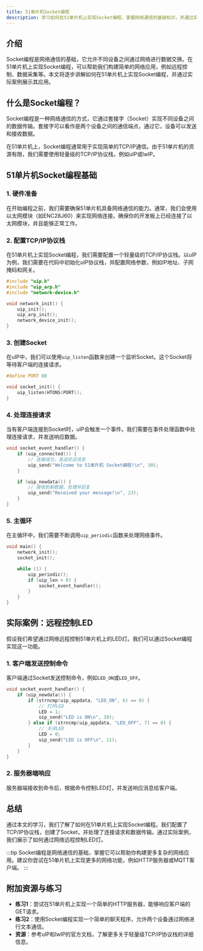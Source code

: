 ```yaml
---
title: 51单片机Socket编程
description: 学习如何在51单片机上实现Socket编程，掌握网络通信的基础知识，并通过实际案例理解其应用场景。
---
```


## 介绍

Socket编程是网络通信的基础，它允许不同设备之间通过网络进行数据交换。在51单片机上实现Socket编程，可以帮助我们构建简单的网络应用，例如远程控制、数据采集等。本文将逐步讲解如何在51单片机上实现Socket编程，并通过实际案例展示其应用。

## 什么是Socket编程？

Socket编程是一种网络通信的方式，它通过套接字（Socket）实现不同设备之间的数据传输。套接字可以看作是两个设备之间的通信端点，通过它，设备可以发送和接收数据。

在51单片机上，Socket编程通常用于实现简单的TCP/IP通信。由于51单片机的资源有限，我们需要使用轻量级的TCP/IP协议栈，例如uIP或lwIP。

## 51单片机Socket编程基础

### 1. 硬件准备

在开始编程之前，我们需要确保51单片机具备网络通信的能力。通常，我们会使用以太网模块（如ENC28J60）来实现网络连接。确保你的开发板上已经连接了以太网模块，并且能够正常工作。

### 2. 配置TCP/IP协议栈

在51单片机上实现Socket编程，我们需要配置一个轻量级的TCP/IP协议栈。以uIP为例，我们需要在代码中初始化uIP协议栈，并配置网络参数，例如IP地址、子网掩码和网关。

```c
#include "uip.h"
#include "uip_arp.h"
#include "network-device.h"

void network_init() {
    uip_init();
    uip_arp_init();
    network_device_init();
}
```

### 3. 创建Socket

在uIP中，我们可以使用`uip_listen`函数来创建一个监听Socket。这个Socket将等待客户端的连接请求。

```c
#define PORT 80

void socket_init() {
    uip_listen(HTONS(PORT));
}
```

### 4. 处理连接请求

当有客户端连接到Socket时，uIP会触发一个事件。我们需要在事件处理函数中处理连接请求，并发送响应数据。

```c
void socket_event_handler() {
    if (uip_connected()) {
        // 连接成功，发送欢迎消息
        uip_send("Welcome to 51单片机 Socket编程!\n", 30);
    }

    if (uip_newdata()) {
        // 接收到新数据，处理并回复
        uip_send("Received your message!\n", 23);
    }
}
```

### 5. 主循环

在主循环中，我们需要不断调用`uip_periodic`函数来处理网络事件。

```c
void main() {
    network_init();
    socket_init();

    while (1) {
        uip_periodic();
        if (uip_len > 0) {
            socket_event_handler();
        }
    }
}
```

## 实际案例：远程控制LED

假设我们希望通过网络远程控制51单片机上的LED灯。我们可以通过Socket编程实现这一功能。

### 1. 客户端发送控制命令

客户端通过Socket发送控制命令，例如`LED_ON`或`LED_OFF`。

```c
void socket_event_handler() {
    if (uip_newdata()) {
        if (strncmp(uip_appdata, "LED_ON", 6) == 0) {
            // 打开LED
            LED = 1;
            uip_send("LED is ON\n", 10);
        } else if (strncmp(uip_appdata, "LED_OFF", 7) == 0) {
            // 关闭LED
            LED = 0;
            uip_send("LED is OFF\n", 11);
        }
    }
}
```

### 2. 服务器端响应

服务器端接收到命令后，根据命令控制LED灯，并发送响应消息给客户端。

## 总结

通过本文的学习，我们了解了如何在51单片机上实现Socket编程。我们配置了TCP/IP协议栈，创建了Socket，并处理了连接请求和数据传输。通过实际案例，我们展示了如何通过网络远程控制LED灯。

:::tip
Socket编程是网络通信的基础，掌握它可以帮助你构建更多复杂的网络应用。建议你尝试在51单片机上实现更多的网络功能，例如HTTP服务器或MQTT客户端。
:::

## 附加资源与练习

- **练习1**：尝试在51单片机上实现一个简单的HTTP服务器，能够响应客户端的GET请求。
- **练习2**：使用Socket编程实现一个简单的聊天程序，允许两个设备通过网络进行文本通信。
- **资源**：参考uIP和lwIP的官方文档，了解更多关于轻量级TCP/IP协议栈的详细信息。
